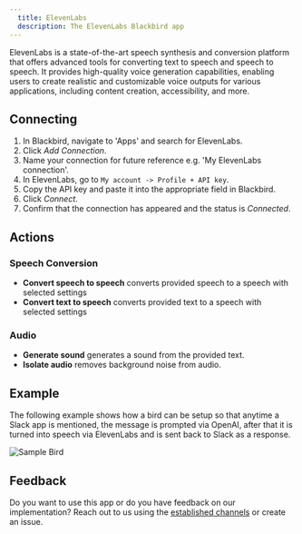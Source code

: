 ```yaml
---
  title: ElevenLabs
  description: The ElevenLabs Blackbird app
---
```


<LinkCard title="View on Github" target="_blank" href="https://github.com/bb-io/ElevenLabs" icon="github" />
 
  
ElevenLabs is a state-of-the-art speech synthesis and conversion platform that offers advanced tools for converting text to speech and speech to speech. It provides high-quality voice generation capabilities, enabling users to create realistic and customizable voice outputs for various applications, including content creation, accessibility, and more.
  
## Connecting

1.  In Blackbird, navigate to 'Apps' and search for ElevenLabs.
2.  Click _Add Connection_.
3.  Name your connection for future reference e.g. 'My ElevenLabs connection'.
4.  In ElevenLabs, go to `My account -> Profile + API key`.
5.  Copy the  API key and paste it into the appropriate field in Blackbird.
6.  Click _Connect_.
7.  Confirm that the connection has appeared and the status is _Connected_.
  
## Actions  
  
### Speech Conversion

-   **Convert speech to speech** converts provided speech to a speech with selected settings
-   **Convert text to speech** converts provided text to a speech with selected settings
  
### Audio

- **Generate sound** generates a sound from the provided text.
- **Isolate audio** removes background noise from audio.


## Example  
  
The following example shows how a bird can be setup so that anytime a Slack app is mentioned, the message is prompted via OpenAI, after that it is turned into speech via ElevenLabs and is sent back to Slack as a response.

![Sample Bird](https://github.com/bb-io/ElevenLabs/assets/137277669/26345195-1715-4719-92a6-f41bd6bf60ac)
  
## Feedback  
  
Do you want to use this app or do you have feedback on our implementation? Reach out to us using the [established channels](https://www.blackbird.io/) or create an issue.  
  
